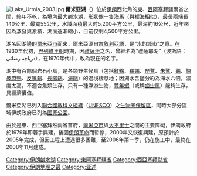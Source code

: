 {{Unreferenced|time=2021-01-24T04:44:39+00:00}}
{{Infobox body of water
| name          = 爾米亞湖
| image         = Lake urmia.jpg
| caption       = 爾米亞湖衛星照片，1984年10月
| image_bathymetry   =
| caption_bathymetry =
| location           =
| coords             = {{coord|37|42|N|45|19|E|type:waterbody_region:IR_scale:1000000|display=inline,title}}
| type               = [[鹹水湖|鹹水湖]]
| inflow             =
| outflow            = ''[[蒸發|蒸發]]''
| catchment          =
| basin_countries    = {{IRN}}
| length             = {{convert|140|km|mi|abbr=on}}
| width              = {{convert|55|km|mi|abbr=on}}
| area               = {{convert|4500|km2|sqmi|abbr=on}}
| depth              =
| max-depth          = {{convert|16|m|ft|abbr=on}}
| volume             =
| residence_time     =
| shore              =
| elevation          =
| frozen             =
| islands            = 102個（參見{{tsl|en|List of islands of Iran#Urumieh Lake|伊朗岛屿列表|列表}}）
| cities             =
| reference          =
}}
[[File:Lake_Urmia_2003.jpg|thumb]]
'''爾米亞湖'''（{{lang-fa|دریاچه ارومیه}}）位於[[伊朗|伊朗]]西北角的[[東阿塞拜疆省|東]]、[[西阿塞拜疆省|西阿塞拜疆]]兩省之間，終年不乾，為境內最大鹹水湖，形狀像一隻海馬（與[[裡海|裡海]]相似），最長兩端長140公里，最寬55公里，水域面積最大时5,200平方公里，最深約16公尺，近年來因為蒸發與淤積，湖面逐漸縮小，目前仅剩4,500平方公里。

湖名因湖邊的[[爾米亞市|爾米亞市]]而來，爾米亞源自[[古敘利亞語|古敘利亞語]]，是“水的城市”之意。在1930年代初，[[巴列維王朝|巴列維王朝]]時期，因[[禮薩汗|禮薩汗]]之名，曾經名為“禮薩耶湖”（波斯語：دریاچه رضائی），在1970年代中，改為現在的名字。

湖中有百餘個岩石小島，是各類野生候鳥（包括[[紅鶴|紅鶴]]、[[鵜鶘|鵜鶘]]、[[琵鷺|琵鷺]]、[[朱鷺|朱鷺]]、[[鸛|鸛]]、[[翹鼻麻鴨|翹鼻麻鴨]]、[[反嘴鷸屬|反嘴鷸]]、[[長腳鷸|長腳鷸]]、[[海鷗|海鷗]]）的過境棲息地；因湖水含鹽分約為海水六倍，濃度太高，不適合魚類生存，只有一種浮游生物，[[豐年蝦|豐年蝦]]（或稱[[鹵蟲|卤虫属]]）能夠生存，具經濟價值。

爾米亞湖已列入[[聯合國教科文組織|聯合國教科文組織]]（[[UNESCO|UNESCO]]）之[[生物圈保留區|生物圈保留區]]，同時大部分區域伊朗政府已列為[[國家公園|國家公園]]。

由於是東、西亞塞拜然兩省首府，[[爾米亞市|爾米亞市]]與[[大不里士|大不里士]]之間的主要障礙，伊朗政府於1979年即著手興建{{link-en|爾米亞湖大橋|Urmia Lake Bridge}}，後因[[伊朗革命|伊朗革命]]而暫停，2000年又恢復興建，原預計於2005年完成，但因工程上遭遇很多困難，至2006年第一季，仍在施工中，最終在2008年11月建成。

[[Category:伊朗鹹水湖|Category:伊朗鹹水湖]]
[[Category:東阿塞拜疆省|Category:東阿塞拜疆省]]
[[Category:西亞塞拜然省|Category:西亞塞拜然省]]
[[Category:伊朗地理之最|Category:伊朗地理之最]]
[[Category:亚述|Category:亚述]]